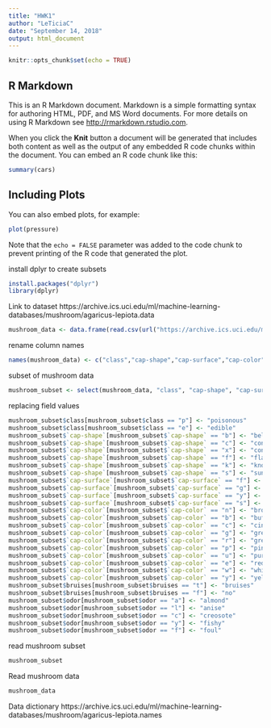 ```yaml
---
title: "HWK1"
author: "LeTiciaC"
date: "September 14, 2018"
output: html_document
---
```


```r
knitr::opts_chunk$set(echo = TRUE)
```

## R Markdown

This is an R Markdown document. Markdown is a simple formatting syntax for authoring HTML, PDF, and MS Word documents. For more details on using R Markdown see <http://rmarkdown.rstudio.com>.

When you click the **Knit** button a document will be generated that includes both content as well as the output of any embedded R code chunks within the document. You can embed an R code chunk like this:

```r
summary(cars)
```

## Including Plots

You can also embed plots, for example:

```r
plot(pressure)
```

Note that the `echo = FALSE` parameter was added to the code chunk to prevent printing of the R code that generated the plot.

install dplyr to create subsets
```r
install.packages("dplyr")
library(dplyr)
```

Link to dataset https://archive.ics.uci.edu/ml/machine-learning-databases/mushroom/agaricus-lepiota.data
```r
mushroom_data <- data.frame(read.csv(url("https://archive.ics.uci.edu/ml/machine-learning-databases/mushroom/agaricus-lepiota.data"),header=F, stringsAsFactors = FALSE))
```

rename column names
```r
names(mushroom_data) <- c("class","cap-shape","cap-surface","cap-color","bruises","odor","gill-attachment","gil-spacing","gill-size","gill-color","stalk-shape","stalk-root","stalk-surface-above-ring","stalk-surface-below-ring","stalk-color-above-ring","stalk-color-below-ring","veil-type","veil-color","ring-number","ring-type","spore-print-color","population","habitat")
```
subset of mushroom data
```r
mushroom_subset <- select(mushroom_data, "class", "cap-shape", "cap-surface", "cap-color", "bruises", "odor")
```

replacing field values
```r
mushroom_subset$class[mushroom_subset$class == "p"] <- "poisonous"
mushroom_subset$class[mushroom_subset$class == "e"] <- "edible"
mushroom_subset$`cap-shape`[mushroom_subset$`cap-shape` == "b"] <- "bell"
mushroom_subset$`cap-shape`[mushroom_subset$`cap-shape` == "c"] <- "conical"
mushroom_subset$`cap-shape`[mushroom_subset$`cap-shape` == "x"] <- "convex"
mushroom_subset$`cap-shape`[mushroom_subset$`cap-shape` == "f"] <- "flat"
mushroom_subset$`cap-shape`[mushroom_subset$`cap-shape` == "k"] <- "knobbed"
mushroom_subset$`cap-shape`[mushroom_subset$`cap-shape` == "s"] <- "sunken"
mushroom_subset$`cap-surface`[mushroom_subset$`cap-surface` == "f"] <- "fibrous"
mushroom_subset$`cap-surface`[mushroom_subset$`cap-surface` == "g"] <- "grooves"
mushroom_subset$`cap-surface`[mushroom_subset$`cap-surface` == "y"] <- "scaly"
mushroom_subset$`cap-surface`[mushroom_subset$`cap-surface` == "s"] <- "smooth"
mushroom_subset$`cap-color`[mushroom_subset$`cap-color` == "n"] <- "brown"
mushroom_subset$`cap-color`[mushroom_subset$`cap-color` == "b"] <- "buff"
mushroom_subset$`cap-color`[mushroom_subset$`cap-color` == "c"] <- "cinnamon"
mushroom_subset$`cap-color`[mushroom_subset$`cap-color` == "g"] <- "grey"
mushroom_subset$`cap-color`[mushroom_subset$`cap-color` == "r"] <- "green"
mushroom_subset$`cap-color`[mushroom_subset$`cap-color` == "p"] <- "pink"
mushroom_subset$`cap-color`[mushroom_subset$`cap-color` == "u"] <- "purple"
mushroom_subset$`cap-color`[mushroom_subset$`cap-color` == "e"] <- "red"
mushroom_subset$`cap-color`[mushroom_subset$`cap-color` == "w"] <- "white"
mushroom_subset$`cap-color`[mushroom_subset$`cap-color` == "y"] <- "yellow"
mushroom_subset$bruises[mushroom_subset$bruises == "t"] <- "bruises"
mushroom_subset$bruises[mushroom_subset$bruises == "f"] <- "no"
mushroom_subset$odor[mushroom_subset$odor == "a"] <- "almond"
mushroom_subset$odor[mushroom_subset$odor == "l"] <- "anise"
mushroom_subset$odor[mushroom_subset$odor == "c"] <- "creosote"
mushroom_subset$odor[mushroom_subset$odor == "y"] <- "fishy"
mushroom_subset$odor[mushroom_subset$odor == "f"] <- "foul"
```

read mushroom subset
```r
mushroom_subset
```

Read mushroom data
```r
mushroom_data
```

Data dictionary https://archive.ics.uci.edu/ml/machine-learning-databases/mushroom/agaricus-lepiota.names

